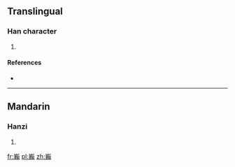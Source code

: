 ==Translingual==

===Han character===
{{Han char|rn=46|rad=山|as=17|sn=20|four=|canj=山廿十木 (UTJD)|ids=⿱[[山]][[鞠]]}}

# {{defn|Han|sort=山17}}

====References====
* {{Han ref|kx=0322.230|dkj=08617|dj=0622.350|hdz=10806.090|uh=5DC8|ud=24008}}

----

==Mandarin==

===Hanzi===
{{cmn-hanzi|pin=[[jú]] ([[ju2]])|wg=chü<sup>2</sup>}}

# {{defn|lang=cmn|sort=山17}}

[[fr:巈]]
[[pl:巈]]
[[zh:巈]]